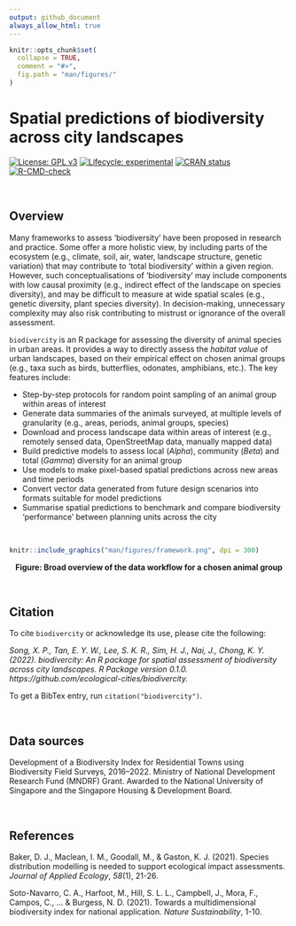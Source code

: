 ```yaml
---
output: github_document
always_allow_html: true
---
```


<!-- README.md is generated from README.Rmd. Please edit that file -->

```r
knitr::opts_chunk$set(
  collapse = TRUE,
  comment = "#>",
  fig.path = "man/figures/"
)
```

# Spatial predictions of biodiversity across city landscapes

<!-- badges: start -->
[![License: GPL v3](https://img.shields.io/badge/License-GPLv3-blue.svg)](https://www.gnu.org/licenses/gpl-3.0)
[![Lifecycle: experimental](https://img.shields.io/badge/lifecycle-experimental-orange.svg)](https://www.tidyverse.org/lifecycle/#experimental)
[![CRAN status](https://www.r-pkg.org/badges/version/biodivercity)](https://CRAN.R-project.org/package=biodivercity)
[![R-CMD-check](https://github.com/ecological-cities/biodivercity/workflows/R-CMD-check/badge.svg)](https://github.com/ecological-cities/biodivercity/actions)
<!-- badges: end -->

<br>

## Overview

Many frameworks to assess 'biodiversity' have been proposed in research and practice. Some offer a more holistic view, by including parts of the ecosystem (e.g., climate, soil, air, water, landscape structure, genetic variation) that may contribute to ‘total biodiversity’ within a given region. However, such conceptualisations of 'biodiversity' may include components with low causal proximity (e.g., indirect effect of the landscape on species diversity), and may be difficult to measure at wide spatial scales (e.g., genetic diversity, plant species diversity). In decision-making, unnecessary complexity may also risk contributing to mistrust or ignorance of the overall assessment. 

`biodivercity` is an R package for assessing the diversity of animal species in urban areas. It provides a way to directly assess the _habitat value_ of urban landscapes, based on their empirical effect on chosen animal groups (e.g., taxa such as birds, butterflies, odonates, amphibians, etc.). The key features include:

- Step-by-step protocols for random point sampling of an animal group within areas of interest
- Generate data summaries of the animals surveyed, at multiple levels of granularity (e.g., areas, periods, animal groups, species)
- Download and process landscape data within areas of interest (e.g., remotely sensed data, OpenStreetMap data, manually mapped data)
- Build predictive models to assess local (_Alpha_), community (_Beta_) and total (_Gamma_) diversity for an animal group
- Use models to make pixel-based spatial predictions across new areas and time periods
- Convert vector data generated from future design scenarios into formats suitable for model predictions
- Summarise spatial predictions to benchmark and compare biodiversity 'performance' between planning units across the city


<br>

```r
knitr::include_graphics("man/figures/framework.png", dpi = 300)
```
<center><b> Figure: Broad overview of the data workflow for a chosen animal group </b></center>

<br>

## Citation

To cite `biodivercity` or acknowledge its use, please cite the following:

*Song, X. P., Tan, E. Y. W., Lee, S. K. R., Sim, H. J., Nai, J., Chong, K. Y. (2022). biodivercity: An R package for spatial assessment of biodiversity across city landscapes. R Package version 0.1.0. https://github.com/ecological-cities/biodivercity.*  

To get a BibTex entry, run `citation("biodivercity")`.

<br>

## Data sources

Development of a Biodiversity Index for Residential Towns using Biodiversity Field Surveys, 2016–2022. Ministry of National Development Research Fund (MNDRF) Grant. Awarded to the National University of Singapore and the Singapore Housing & Development Board. 

<br>

## References

Baker, D. J., Maclean, I. M., Goodall, M., & Gaston, K. J. (2021). Species distribution modelling is needed to support ecological impact assessments. _Journal of Applied Ecology_, _58_(1), 21-26.

Soto-Navarro, C. A., Harfoot, M., Hill, S. L. L., Campbell, J., Mora, F., Campos, C., ... & Burgess, N. D. (2021). Towards a multidimensional biodiversity index for national application. _Nature Sustainability_, 1-10.

